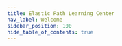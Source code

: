 ```yaml
---
title: Elastic Path Learning Center
nav_label: Welcome
sidebar_position: 100
hide_table_of_contents: true
---
```



<grid class="grid grid-cols-1 sm:grid-cols-2 md:grid-cols-3 gap-6">
  <CardDisplay
    imageSrc="/assets/demo/agence-olloweb-qfp4-Ud6Fyg-unsplash.jpg"
    title="Create a product"
    description="This is a description for the card."
    link="https://example.com"
  />
  <CardDisplay
    imageSrc="/assets/demo/ilya-pavlov-OqtafYT5kTw-unsplash.jpg"
    title="Assign product to a hierarcy & node"
    description="This is a description for the card."
    link="https://example.com"
  />
  <CardDisplay
    imageSrc="/assets/demo/samsung-memory-AITXm0Tp_Po-unsplash.jpg"
    title="Create a catalog"
    description="This is a description for the card."
    link="https://example.com"
  />
</grid>
